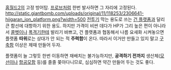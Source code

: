 [[홈월드2]]의 고정 방어탑. [[프로브]]처럼 한번 발사하면 그 자리에 고정된다.
http://static.giantbomb.com/uploads/original/11/118253/2306641-hiigaran_ion_platform.png?width=500
[[전투기]] 막는 용도로 쓰는 [[건 플랫폼]]과 달리 큰 함선에 대항하기 위한 용도. 하지만 가격이 비싼 데다가 HP가 그리 높은 편이 아니라서 [[콜벳]]이나 [[폭격기]]한테 발리기 바쁘고, 건 플랫폼과 협동해서 나름 요새화 시켜놓으면 플랫폼 '''따위'''로는 상대가 안 되는 적 '''주력함'''이 온다. 따라서 이거만 만들고 있지 말고 [[구축함]] 이상은 제때 만들어 두자.

플랫폼이 늘 그렇듯 한번 이동하면 재배치는 불가능하지만, '''공격하기 전까지''' 생산체([[모선]]이나 [[항공모함]] 등)를 졸졸 쫒아다니므로, 심심하면 약간 만들어 두는 것도 좋다.
